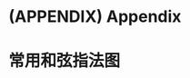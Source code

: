\cleardoublepage 

# (APPENDIX) Appendix {-} 

# 常用和弦指法图 {#toolbox .unnumbered}
 

\chords{\iAsevenMaj \iAseven \iA \iAm \iAmfive}

\chords{\iBb \iBmseveN \iBmsevenA \iBmseven \iBm \iBM \iBseven \iBMseven \iBsevenBasDs}

\chords{\iCM \iCssevenLight \iCsthree \iCthree \iCseven \iCm \iCsm}

\chords{\iDmBasB \iDseveN \iDseven \iDsix \iD \iDm}

\chords{\iEb \iE \iEseven \iEseveNNine \iEseveN \iEsevenFour \iEm}

\chords{\iF \iFs \iFsmin \iFsminLight \iFsminBasSeveN \iFsminBasSeven \iFsminSeven}

\chords{\iGM \iGsminseven \iGthree \iGm \iGsm}
